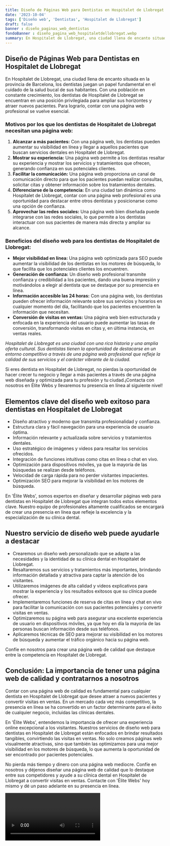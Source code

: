 ```yaml
---
title: Diseño de Páginas Web para Dentistas en Hospitalet de Llobregat
date: '2023-10-04'
tags: ['Diseño web', 'Dentistas', 'Hospitalet de Llobregat']
draft: false
banner : diseño_paginas_web_dentistas
fondoBanner : diseño_pagina_web_hospitaletdellobregat.webp
summary: En Hospitalet de Llobregat, una ciudad llena de encanto situada en la provincia de Barcelona, los dentistas juegan un papel fundamental en el cuidado de la salud bucal de sus habitantes. Con una población en constante crecimiento, los dentistas de Hospitalet de Llobregat se encuentran en una posición privilegiada para ampliar sus horizontes y atraer nuevos pacientes. Para lograrlo, contar con una página web profesional se vuelve esencial.
---
```


## Diseño de Páginas Web para Dentistas en Hospitalet de Llobregat

En Hospitalet de Llobregat, una ciudad llena de encanto situada en la provincia de Barcelona, los dentistas juegan un papel fundamental en el cuidado de la salud bucal de sus habitantes. Con una población en constante crecimiento, los dentistas de Hospitalet de Llobregat se encuentran en una posición privilegiada para ampliar sus horizontes y atraer nuevos pacientes. Para lograrlo, contar con una página web profesional se vuelve esencial.

### Motivos por los que los dentistas de Hospitalet de Llobregat necesitan una página web:

1. **Alcanzar a más pacientes:** Con una página web, los dentistas pueden aumentar su visibilidad en línea y llegar a aquellos pacientes que buscan servicios dentales en Hospitalet de Llobregat. 
2. **Mostrar su experiencia:** Una página web permite a los dentistas resaltar su experiencia y mostrar los servicios y tratamientos que ofrecen, generando confianza en sus potenciales clientes.
3. **Facilitar la comunicación:** Una página web proporciona un canal de comunicación directo para que los pacientes puedan realizar consultas, solicitar citas y obtener información sobre los tratamientos dentales.
4. **Diferenciarse de la competencia:** En una ciudad tan dinámica como Hospitalet de Llobregat, contar con una página web profesional es una oportunidad para destacar entre otros dentistas y posicionarse como una opción de confianza.
5. **Aprovechar las redes sociales:** Una página web bien diseñada puede integrarse con las redes sociales, lo que permite a los dentistas interactuar con sus pacientes de manera más directa y ampliar su alcance.

### Beneficios del diseño web para los dentistas de Hospitalet de Llobregat:

- **Mejor visibilidad en línea:** Una página web optimizada para SEO puede aumentar la visibilidad de los dentistas en los motores de búsqueda, lo que facilita que los potenciales clientes los encuentren.
- **Generación de confianza:** Un diseño web profesional transmite confianza y credibilidad a los pacientes, dando una buena impresión y motivándolos a elegir al dentista que se destaque por su presencia en línea.
- **Información accesible las 24 horas:** Con una página web, los dentistas pueden ofrecer información relevante sobre sus servicios y horarios en cualquier momento del día, facilitando que los pacientes encuentren la información que necesitan.
- **Conversión de visitas en ventas:** Una página web bien estructurada y enfocada en la experiencia del usuario puede aumentar las tasas de conversión, transformando visitas en citas y, en última instancia, en ventas reales.

_Hospitalet de Llobregat es una ciudad con una rica historia y una amplia oferta cultural. Sus dentistas tienen la oportunidad de destacarse en un entorno competitivo a través de una página web profesional que refleje la calidad de sus servicios y el carácter vibrante de la ciudad._

Si eres dentista en Hospitalet de Llobregat, no pierdas la oportunidad de hacer crecer tu negocio y llegar a más pacientes a través de una página web diseñada y optimizada para tu profesión y tu ciudad.¡Contacta con nosotros en Élite Webs y llevaremos tu presencia en línea al siguiente nivel!

<GifSeo />

<Cta />

## Elementos clave del diseño web exitoso para dentistas en Hospitalet de Llobregat

- Diseño atractivo y moderno que transmita profesionalidad y confianza.
- Estructura clara y fácil navegación para una experiencia de usuario óptima.
- Información relevante y actualizada sobre servicios y tratamientos dentales.
- Uso estratégico de imágenes y videos para resaltar los servicios ofrecidos.
- Integración de funciones intuitivas como citas en línea o chat en vivo.
- Optimización para dispositivos móviles, ya que la mayoría de las búsquedas se realizan desde teléfonos.
- Velocidad de carga rápida para no perder visitantes impacientes.
- Optimización SEO para mejorar la visibilidad en los motores de búsqueda.

En 'Élite Webs', somos expertos en diseñar y desarrollar páginas web para dentistas en Hospitalet de Llobregat que integran todos estos elementos clave. Nuestro equipo de profesionales altamente cualificados se encargará de crear una presencia en línea que refleje la excelencia y la especialización de su clínica dental.

## Nuestro servicio de diseño web puede ayudarle a destacar

- Crearemos un diseño web personalizado que se adapte a las necesidades y la identidad de su clínica dental en Hospitalet de Llobregat.
- Resaltaremos sus servicios y tratamientos más importantes, brindando información detallada y atractiva para captar la atención de los visitantes.
- Utilizaremos imágenes de alta calidad y videos explicativos para mostrar la experiencia y los resultados exitosos que su clínica puede ofrecer.
- Implementaremos funciones de reserva de citas en línea y chat en vivo para facilitar la comunicación con sus pacientes potenciales y convertir visitas en ventas.
- Optimizaremos su página web para asegurar una excelente experiencia de usuario en dispositivos móviles, ya que hoy en día la mayoría de las personas buscan información desde sus teléfonos.
- Aplicaremos técnicas de SEO para mejorar su visibilidad en los motores de búsqueda y aumentar el tráfico orgánico hacia su página web.

Confíe en nosotros para crear una página web de calidad que destaque entre la competencia en Hospitalet de Llobregat.

## Conclusión: La importancia de tener una página web de calidad y contratarnos a nosotros

Contar con una página web de calidad es fundamental para cualquier dentista en Hospitalet de Llobregat que desee atraer a nuevos pacientes y convertir visitas en ventas. En un mercado cada vez más competitivo, la presencia en línea se ha convertido en un factor determinante para el éxito de cualquier negocio, incluidas las clínicas dentales.

En 'Élite Webs', entendemos la importancia de ofrecer una experiencia online excepcional a los visitantes. Nuestros servicios de diseño web para dentistas en Hospitalet de Llobregat están enfocados en brindar resultados tangibles, convirtiendo las visitas en ventas. No solo creamos páginas web visualmente atractivas, sino que también las optimizamos para una mejor visibilidad en los motores de búsqueda, lo que aumenta la oportunidad de ser encontrado por pacientes potenciales.

No pierda más tiempo y dinero con una página web mediocre. Confíe en nosotros y déjenos diseñar una página web de calidad que lo destaque entre sus competidores y ayude a su clínica dental en Hospitalet de Llobregat a convertir visitas en ventas. Contacte con 'Élite Webs' hoy mismo y dé un paso adelante en su presencia en línea.

<Video />

<CtaBot job='Dentistas' city='Hospitalet de Llobregat'/>

<Gmaps query='Hospitalet de Llobregat+españa+maps' />